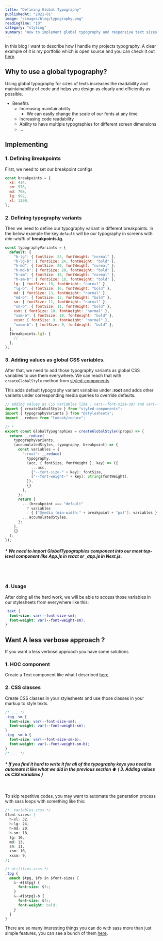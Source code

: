 ```yaml
---
title: "Defining Global Typography"
publishedAt: "2021-01"
image: "/images/blog/typography.png"
readingTime: "10"
category: "styling"
summary: "How to implement global typography and responsive text sizes?"
---
```


In this blog I want to describe how I handle my projects typography.
A clear example of it is my portfolio which is open source and you can check it out [here](https://github.com/miladMAPS/portfolio).

## Why to use a global typography?

Using global typography for sizes of texts increases the readability and maintainability of code and helps you design as clearly and efficiently as possible.

- Benefits
  - Increasing maintainability
    - We can easily change the scale of our fonts at any time
  - Increasing code readability
  - Ability to have multiple typographies for different screen dimensions
  - ...

## Implementing

### 1. Defining Breakpoints

First, we need to set our breakpoint configs

```javascript
const breakpoints = {
  xs: 414,
  sm: 576,
  md: 768,
  lg: 992,
  xl: 1200,
};
```

### 2. Defining typography variants

Then we need to define our typography variant in different breakpoints.
In the below example the key `default` will be our typography in screens with _min-width_ of **breakpoints.lg**.

```javascript
const typographyVariants = {
  default: {
    "h-lg": { fontSize: 24, fontWeight: "normal" },
    "h-lg-b": { fontSize: 24, fontWeight: "bold" },
    "h-md": { fontSize: 20, fontWeight: "normal" },
    "h-md-b": { fontSize: 20, fontWeight: "bold" },
    "h-sm": { fontSize: 18, fontWeight: "normal" },
    "h-sm-b": { fontSize: 18, fontWeight: "bold" },
    lg: { fontSize: 16, fontWeight: "normal" },
    "lg-b": { fontSize: 16, fontWeight: "bold" },
    md: { fontSize: 13, fontWeight: "normal" },
    "md-b": { fontSize: 13, fontWeight: "bold" },
    sm: { fontSize: 11, fontWeight: "normal" },
    "sm-b": { fontSize: 11, fontWeight: "bold" },
    xsm: { fontSize: 10, fontWeight: "normal" },
    "xsm-b": { fontSize: 10, fontWeight: "bold" },
    xxsm: { fontSize: 9, fontWeight: "normal" },
    "xxsm-b": { fontSize: 9, fontWeight: "bold" },
  },
  [breakpoints.lg]: {
    // ...
  },
};
```

### 3. Adding values as global CSS variables.

After that, we need to add those typography variants as global CSS variables to use them everywhere.
We can reach that with `createGlobalStyle` method from [styled-components](https://styled-components.com/).

This adds default typography variant variables under **:root** and adds other variants under corresponding media queries to override defaults.

```javascript
// adding values as CSS variables like : var(--font-size-sm) and var(--font-weight-sm)
import { createGlobalStyle } from "styled-components";
import { typographyVariants } from "@stylesheets";
import __reduce from "lodash/reduce";

// *
export const GlobalTypographies = createGlobalStyle((props) => {
  return __reduce(
    typographyVariants,
    (accumulatedStyles, typography, breakpoint) => {
      const variables = {
        ":root": __reduce(
          typography,
          (acc, { fontSize, fontWeight }, key) => ({
            ...acc,
            ["--font-size-" + key]: fontSize,
            ["--font-weight-" + key]: String(fontWeight),
          }),
          {}
        ),
      };
      return {
        ...(breakpoint === "default"
          ? variables
          : { ["@media (min-width:" + breakpoint + "px)"]: variables }),
        ...accumulatedStyles,
      };
    },
    {}
  );
});
```

##### \* We need to import **GlobalTypographies** component into our most top-level component like App.js in react or \_app.js in Next.js.

<br />
<br />

### 4. Usage

After doing all the hard work, we will be able to access those variables in our stylesheets
from everywhere like this:

```css
.text {
  font-size: var(--font-size-sm);
  font-weight: var(--font-weight-sm);
}
```

## Want A less verbose approach ?

If you want a less verbose approach you have some solutions

### 1. HOC component

Create a Text component like what I described [here](https://portfolio-mili.vercel.app/gists/Text).

### 2. CSS classes

Create CSS classes in your stylesheets and use those classes in your markup to style texts.

```css
/* ... */
.tpg--sm {
  font-size: var(--font-size-sm);
  font-weight: var(--font-weight-sm);
}
.tpg--sm-b {
  font-size: var(--font-size-sm-b);
  font-weight: var(--font-weight-sm-b);
}
/* ... */
```

##### \* If you find it hard to write it for all of the typography keys you need to automate it like what we did in the previous section ⬆️ ( 3. Adding values as CSS variables )

<br />

To skip repetitive codes, you may want to automate the generation process with sass loops with something like this:

```css
/* _variables.scss */
$font-sizes: (
  h-xl: 32,
  h-lg: 24,
  h-md: 20,
  h-sm: 18,
  lg: 16,
  md: 13,
  sm: 11,
  xsm: 10,
  xxsm: 9,
);

/* utilities.scss */
.tpg {
  @each $tpg, $fs in $font-sizes {
    &--#{$tpg} {
      font-size: $fs;
    }
    &--#{$tpg}-b {
      font-size: $fs;
      font-weight: bold;
    }
  }
}
```

There are so many interesting things you can do with sass more than just simple features, you can see a bunch of them [here](https://portfolio-mili.vercel.app/gists/sass).
